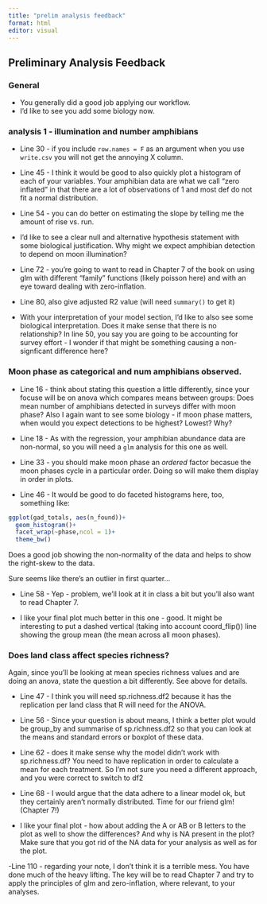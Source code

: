 ```yaml
---
title: "prelim analysis feedback"
format: html
editor: visual
---
```


## Preliminary Analysis Feedback

### General
- You generally did a good job applying our workflow. 
- I'd like to see you add some biology now.


### analysis 1 - illumination and number amphibians

-   Line 30 - if you include `row.names = F` as an argument when you use `write.csv` you will not get the annoying X column.

- Line 45 - I think it would be good to also quickly plot a histogram of each of your variables. Your amphibian data are what we call "zero inflated" in that there are a lot of observations of 1 and most def do not fit a normal distribution.

-   Line 54 - you can do better on estimating the slope by telling me the amount of rise vs. run. 

- I'd like to see a clear null and alternative hypothesis statement with some biological justification. Why might we expect amphibian detection to depend on moon illumination?

- Line 72 - you're going to want to read in Chapter 7 of the book on using glm with different "family" functions (likely poisson here) and with an eye toward dealing with zero-inflation.

- Line 80, also give adjusted R2 value (will need `summary()` to get it)

- With your interpretation of your model section, I'd like to also see some biological interpretation. Does it make sense that there is no relationship? In line 50, you say you are going to be accounting for survey effort - I wonder if that might be something causing a non-signficant difference here?

### Moon phase as categorical and num amphibians observed.
- Line 16 - think about stating this question a little differently, since your focuse will be on anova which compares means between groups: Does mean number of amphibians detected in surveys differ with moon phase? Also I again want to see some biology - if moon phase matters, when would you expect detections to be highest? Lowest? Why?

- Line 18 - As with the regression,  your amphibian abundance data are non-normal, so you will need a `glm` analysis for this one as well.

- Line 33 - you should make moon phase an *ordered* factor becasue the moon phases cycle in a particular order. Doing so will make them display in order in plots.

- Line 46 - It would be good to do faceted histograms here, too, something like:

```r
ggplot(gad_totals, aes(n_found))+
  geom_histogram()+
  facet_wrap(~phase,ncol = 1)+
  theme_bw()
```
Does a good job showing the non-normality of the data and helps to show the right-skew to the data.

Sure seems like there's an outlier in first quarter...

- Line 58 - Yep - problem, we'll look at it in class a bit but you'll also want to read Chapter 7.

- I like your final plot much better in this one - good. It might be interesting to put a dashed vertical (taking into account coord_flip()) line showing the group mean (the mean across all moon phases).

### Does land class affect species richness?
Again, since you'll be looking at mean species richness values and are doing an anova, state the question a bit differently. See above for details.

- Line 47 - I think you will need sp.richness.df2 because it has the replication per land class that R will need for the ANOVA.

- Line 56 - Since your question is about means, I think a better plot would be group_by and summarise of sp.richness.df2 so that you can look at the means and standard errors or boxplot of these data.

- Line 62 - does it make sense why the model didn't work with sp.richness.df? You need to have replication in order to calculate a mean for each treatment. So I'm not sure you need a different approach, and you were correct to switch to df2

- Line 68 - I would argue that the data adhere to a linear model ok, but they certainly aren't normally distributed. Time for our friend glm! (Chapter 7!)

- I like your final plot - how about adding the A or AB or B letters to the plot as well to show the differences? And why is NA present in the plot? Make sure that you got rid of the NA data for your analysis as well as for the plot.

-Line 110 - regarding your note, I don't think it is a terrible mess. You have done much of the heavy lifting. The key will be to read Chapter 7 and try to apply the principles of glm and zero-inflation, where relevant, to your analyses.




